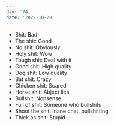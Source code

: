 ```yaml
---
day: '74'
date: '2022-10-29'
---
```


- Shit: Bad
- The shit: Good
- No shit: Obviously
- Holy shit: Wow
- Tough shit: Deal with it
- Good shit: High quality
- Dog shit: Low quality
- Bat shit: Crazy
- Chicken shit: Scared
- Horse shit: Abject lies
- Bullshit: Nonsense
- Full of shit: Someone who bullshits
- Shoot the shit: Inane chat, bullshitting
- Thick as shit: Stupid
